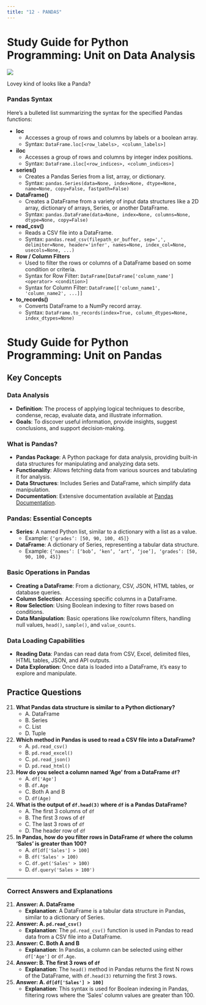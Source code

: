 ```yaml
---
title: "12 - PANDAS"
---
```


# Study Guide for Python Programming: Unit on Data Analysis

:::: {layout="[ 40, 60 ]"}

::: {#first-column}
![](Lovey2.jpg)

Lovey kind of looks like a Panda?



:::

::: {#second-column}

### Pandas Syntax

Here's a bulleted list summarizing the syntax for the specified Pandas functions:

- **loc**
  - Accesses a group of rows and columns by labels or a boolean array.
  - Syntax: `DataFrame.loc[<row_labels>, <column_labels>]`

- **iloc**
  - Accesses a group of rows and columns by integer index positions.
  - Syntax: `DataFrame.iloc[<row_indices>, <column_indices>]`

- **series()**
  - Creates a Pandas Series from a list, array, or dictionary.
  - Syntax: `pandas.Series(data=None, index=None, dtype=None, name=None, copy=False, fastpath=False)`

- **DataFrame()**
  - Creates a DataFrame from a variety of input data structures like a 2D array, dictionary of arrays, Series, or another DataFrame.
  - Syntax: `pandas.DataFrame(data=None, index=None, columns=None, dtype=None, copy=False)`

- **read_csv()**
  - Reads a CSV file into a DataFrame.
  - Syntax: `pandas.read_csv(filepath_or_buffer, sep=',', delimiter=None, header='infer', names=None, index_col=None, usecols=None, ...)`

- **Row / Column Filters**
  - Used to filter the rows or columns of a DataFrame based on some condition or criteria.
  - Syntax for Row Filter: `DataFrame[DataFrame['column_name'] <operator> <condition>]`
  - Syntax for Column Filter: `DataFrame[['column_name1', 'column_name2', ...]]`

- **to_records()**
  - Converts DataFrame to a NumPy record array.
  - Syntax: `DataFrame.to_records(index=True, column_dtypes=None, index_dtypes=None)`

:::

::::

# Study Guide for Python Programming: Unit on Pandas

## Key Concepts

### Data Analysis
- **Definition**: The process of applying logical techniques to describe, condense, recap, evaluate data, and illustrate information.
- **Goals**: To discover useful information, provide insights, suggest conclusions, and support decision-making.

### What is Pandas?
- **Pandas Package**: A Python package for data analysis, providing built-in data structures for manipulating and analyzing data sets.
- **Functionality**: Allows fetching data from various sources and tabulating it for analysis.
- **Data Structures**: Includes Series and DataFrame, which simplify data manipulation.
- **Documentation**: Extensive documentation available at [Pandas Documentation](http://pandas.pydata.org/pandas-docs/stable/).

### Pandas: Essential Concepts
- **Series**: A named Python list, similar to a dictionary with a list as a value.
  - Example: `{‘grades’: [50, 90, 100, 45]}`
- **DataFrame**: A dictionary of Series, representing a tabular data structure.
  - Example: `{‘names’: [‘bob’, ‘ken’, ‘art’, ‘joe’], ‘grades’: [50, 90, 100, 45]}`

### Basic Operations in Pandas
- **Creating a DataFrame**: From a dictionary, CSV, JSON, HTML tables, or database queries.
- **Column Selection**: Accessing specific columns in a DataFrame.
- **Row Selection**: Using Boolean indexing to filter rows based on conditions.
- **Data Manipulation**: Basic operations like row/column filters, handling null values, `head()`, `sample()`, and `value_counts`.

### Data Loading Capabilities
- **Reading Data**: Pandas can read data from CSV, Excel, delimited files, HTML tables, JSON, and API outputs.
- **Data Exploration**: Once data is loaded into a DataFrame, it's easy to explore and manipulate.

## Practice Questions

21. **What Pandas data structure is similar to a Python dictionary?**
    - A. DataFrame
    - B. Series
    - C. List
    - D. Tuple

22. **Which method in Pandas is used to read a CSV file into a DataFrame?**
    - A. `pd.read_csv()`
    - B. `pd.read_excel()`
    - C. `pd.read_json()`
    - D. `pd.read_html()`

23. **How do you select a column named 'Age' from a DataFrame `df`?**
    - A. `df['Age']`
    - B. `df.Age`
    - C. Both A and B
    - D. `df(Age)`

24. **What is the output of `df.head(3)` where `df` is a Pandas DataFrame?**
    - A. The first 3 columns of `df`
    - B. The first 3 rows of `df`
    - C. The last 3 rows of `df`
    - D. The header row of `df`

25. **In Pandas, how do you filter rows in DataFrame `df` where the column 'Sales' is greater than 100?**
    - A. `df[df['Sales'] > 100]`
    - B. `df('Sales' > 100)`
    - C. `df.get('Sales' > 100)`
    - D. `df.query('Sales > 100')`

---

### Correct Answers and Explanations

21. **Answer: A. DataFrame**
    - **Explanation**: A DataFrame is a tabular data structure in Pandas, similar to a dictionary of Series.

22. **Answer: A. `pd.read_csv()`**
    - **Explanation**: The `pd.read_csv()` function is used in Pandas to read data from a CSV file into a DataFrame.

23. **Answer: C. Both A and B**
    - **Explanation**: In Pandas, a column can be selected using either `df['Age']` or `df.Age`.

24. **Answer: B. The first 3 rows of `df`**
    - **Explanation**: The `head()` method in Pandas returns the first N rows of the DataFrame, with `df.head(3)` returning the first 3 rows.

25. **Answer: A. `df[df['Sales'] > 100]`**
    - **Explanation**: This syntax is used for Boolean indexing in Pandas, filtering rows where the 'Sales' column values are greater than 100.
